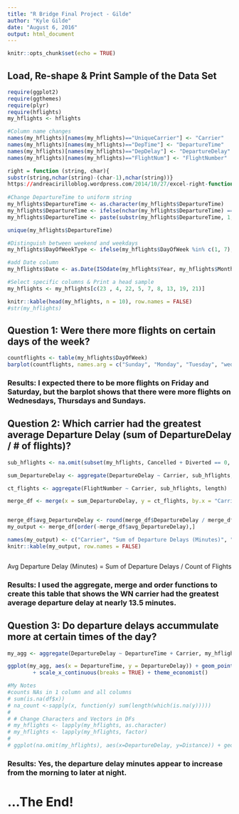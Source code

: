 ---
title: "R Bridge Final Project - Gilde"
author: "Kyle Gilde"
date: "August 6, 2016"
output: html_document
---

```{r setup, include=FALSE}
knitr::opts_chunk$set(echo = TRUE)
```

## Load, Re-shape & Print Sample of the Data Set

```{r Load, echo = FALSE}
require(ggplot2)
require(ggthemes)
require(plyr)
require(hflights)
my_hflights <- hflights

#Column name changes
names(my_hflights)[names(my_hflights)=="UniqueCarrier"] <- "Carrier"
names(my_hflights)[names(my_hflights)=="DepTime"] <- "DepartureTime"
names(my_hflights)[names(my_hflights)=="DepDelay"] <- "DepartureDelay"
names(my_hflights)[names(my_hflights)=="FlightNum"] <- "FlightNumber"

right = function (string, char){
substr(string,nchar(string)-(char-1),nchar(string))}
https://andreacirilloblog.wordpress.com/2014/10/27/excel-right-function-in-r/
  
#Change DepartureTime to uniform string  
my_hflights$DepartureTime <- as.character(my_hflights$DepartureTime)
my_hflights$DepartureTime <- ifelse(nchar(my_hflights$DepartureTime) == 3, paste("0", my_hflights$DepartureTime, sep = ""), my_hflights$DepartureTime)
my_hflights$DepartureTime <- paste(substr(my_hflights$DepartureTime, 1, 2), ":", substr(my_hflights$DepartureTime, 3, 4), sep = "")

unique(my_hflights$DepartureTime)

#Distinguish between weekend and weekdays
my_hflights$DayOfWeekType <- ifelse(my_hflights$DayOfWeek %in% c(1, 7), "Weekend", "Weekday")

#add Date column
my_hflights$Date <- as.Date(ISOdate(my_hflights$Year, my_hflights$Month, my_hflights$DayofMonth))

#Select specific columns & Print a head sample
my_hflights <- my_hflights[c(23 , 4, 22, 5, 7, 8, 13, 19, 21)]

knitr::kable(head(my_hflights, n = 10), row.names = FALSE)
#str(my_hflights)
```

## Question 1: Were there more flights on certain days of the week?

```{r Question 1, echo = FALSE}

countflights <- table(my_hflights$DayOfWeek)
barplot(countflights, names.arg = c("Sunday", "Monday", "Tuesday", "wednesday", "Thurday", "Friday", "Saturday"),las = 2, col = "blue",  main = "Number of Flights by Day", cex.names=.9)
```

### Results: I expected there to be more flights on Friday and Saturday, but the barplot shows that there were more flights on Wednesdays, Thursdays and Sundays. 

## Question 2: Which carrier had the greatest average Departure Delay (sum of DepartureDelay / # of flights)?

```{r Question 2, echo = FALSE}
sub_hflights <- na.omit(subset(my_hflights, Cancelled + Diverted == 0, select = c(Carrier, DepartureDelay, FlightNumber)))

sum_DepartureDelay <- aggregate(DepartureDelay ~ Carrier, sub_hflights, sum)

ct_flights <- aggregate(FlightNumber ~ Carrier, sub_hflights, length)

merge_df <- merge(x = sum_DepartureDelay, y = ct_flights, by.x = "Carrier", by.y = "Carrier")


merge_df$avg_DepartureDelay <- round(merge_df$DepartureDelay / merge_df$FlightNumber, digits = 2)
my_output <- merge_df[order(-merge_df$avg_DepartureDelay),]

names(my_output) <- c("Carrier", "Sum of Departure Delays (Minutes)", "Count of Flights", "Avg Departure Delay (Minutes)")
knitr::kable(my_output, row.names = FALSE)



```

Avg Departure Delay (Minutes) = Sum of Departure Delays / Count of Flights

### Results: I used the aggregate, merge and order functions to create this table that shows the WN carrier had the greatest average departure delay at nearly 13.5 minutes.

## Question 3: Do departure delays accummulate more at certain times of the day?

```{r Question 3, echo=FALSE}
my_agg <- aggregate(DepartureDelay ~ DepartureTime + Carrier, my_hflights, sum)

ggplot(my_agg, aes(x = DepartureTime, y = DepartureDelay)) + geom_point(aes(color = Carrier))  + labs(title = "Departure Times & Departure Delays", x = "Departure Time", y = "Sum of Departure Delay Minutes") 
        + scale_x_continuous(breaks = TRUE) + theme_economist()

#My Notes
#counts NAs in 1 column and all columns
# sum(is.na(df$x))
# na_count <-sapply(x, function(y) sum(length(which(is.na(y)))))
# 
# # Change Characters and Vectors in DFs 
# my_hflights <- lapply(my_hflights, as.character)
# my_hflights <- lapply(my_hflights, factor)
# 
# ggplot(na.omit(my_hflights), aes(x=DepartureDelay, y=Distance)) + geom_point()

```

### Results: Yes, the departure delay minutes appear to increase from the morning to later at night.



# ...The End!
